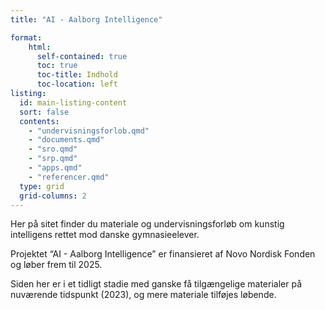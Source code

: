 ```yaml
---
title: "AI - Aalborg Intelligence"

format:
    html: 
      self-contained: true
      toc: true
      toc-title: Indhold
      toc-location: left
listing:
  id: main-listing-content
  sort: false
  contents:
    - "undervisningsforlob.qmd"
    - "documents.qmd"
    - "sro.qmd"
    - "srp.qmd"
    - "apps.qmd"
    - "referencer.qmd"
  type: grid
  grid-columns: 2
---
```


Her på sitet finder du materiale og undervisningsforløb om kunstig intelligens rettet mod danske gymnasieelever.

::: {#main-listing-content}
:::

Projektet "AI - Aalborg Intelligence" er finansieret af Novo Nordisk Fonden og løber frem til 2025.

Siden her er i et tidligt stadie med ganske få tilgængelige materialer på nuværende tidspunkt (2023), og mere materiale tilføjes løbende.

